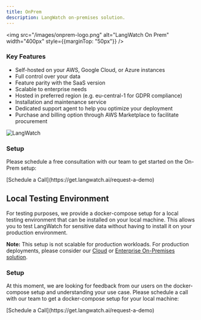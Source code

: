 ```yaml
---
title: OnPrem
description: LangWatch on-premises solution.
---
```


<img src="/images/onprem-logo.png" alt="LangWatch On Prem" width="400px" style={{marginTop: "50px"}} />


### Key Features

- Self-hosted on your AWS, Google Cloud, or Azure instances
- Full control over your data
- Feature parity with the SaaS version
- Scalable to enterprise needs
- Hosted in preferred region (e.g. eu-central-1 for GDPR compliance)
- Installation and maintenance service
- Dedicated support agent to help you optimize your deployment
- Purchase and billing option through AWS Marketplace to facilitate procurement

<img
  className="block"
  src="/images/architecture-onprem.png"
  alt="LangWatch"
/>

### Setup

Please schedule a free consultation with our team to get started on the On-Prem setup:

<div style={{fontSize: "18px", marginBottom: "56px"}}>
[Schedule a Call](https://get.langwatch.ai/request-a-demo)
</div>

## Local Testing Environment

For testing purposes, we provide a docker-compose setup for a local testing environment that can be installed on your local machine. This allows you to test LangWatch for sensitive data without having to install it on your production environment.

**Note:** This setup is not scalable for production workloads. For production deployments, please consider our [Cloud](https://app.langwatch.ai) or [Enterprise On-Premises solution](#enterprise-on-premises-solution).

### Setup

At this moment, we are looking for feedback from our users on the docker-compose setup and understanding your use case.
Please schedule a call with our team to get a docker-compose setup for your local machine:

<div style={{fontSize: "18px", marginBottom: "56px"}}>
[Schedule a Call](https://get.langwatch.ai/request-a-demo)
</div>